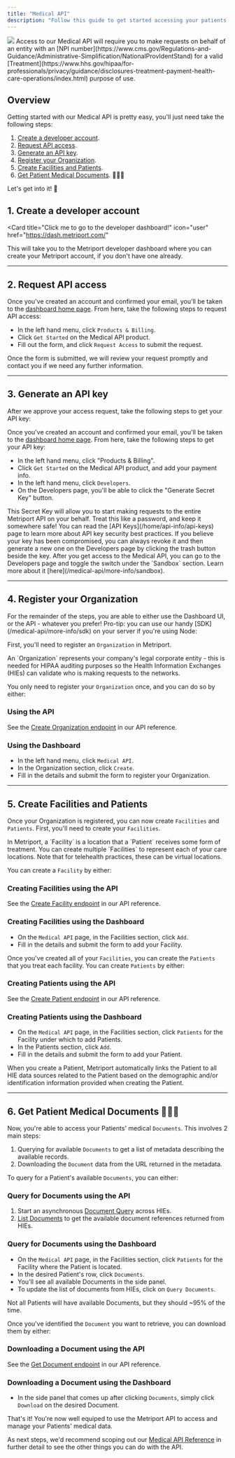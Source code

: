 ```yaml
---
title: "Medical API"
description: "Follow this guide to get started accessing your patients' medical data."
---
```


<img className="h-40" src="/images/medical.svg" />

<Warning>
  Access to our Medical API will require you to make requests on behalf of an entity with an [NPI
  number](https://www.cms.gov/Regulations-and-Guidance/Administrative-Simplification/NationalProvIdentStand)
  for a valid
  [Treatment](https://www.hhs.gov/hipaa/for-professionals/privacy/guidance/disclosures-treatment-payment-health-care-operations/index.html)
  purpose of use.
</Warning>

## Overview

Getting started with our Medical API is pretty easy, you'll just need take the following steps:

1. [Create a developer account](#1-create-a-developer-account).
2. [Request API access](#2-request-api-access).
3. [Generate an API key](#3-generate-an-api-key).
4. [Register your Organization](#4-register-your-organization).
5. [Create Facilities and Patients](#5-create-facilities-and-patients).
6. [Get Patient Medical Documents](#6-get-patient-medical-documents). 🎉🎉🎉

Let's get into it! 🤘

## 1. Create a developer account

<Card
  title="Click me to go to the developer dashboard!"
  icon="user"
  href="https://dash.metriport.com/"
>
  This will take you to the Metriport developer dashboard where you can create your Metriport
  account, if you don't have one already.
</Card>

---
## 2. Request API access

Once you've created an account and confirmed your email, you'll be taken to the [dashboard
home page](https://dash.metriport.com/). From here, take the following steps to request API access:

- In the left hand menu, click `Products & Billing`.
- Click `Get Started` on the Medical API product.
- Fill out the form, and click `Request Access` to submit the request.

Once the form is submitted, we will review your request promptly and contact you if we need any further information.

---
## 3. Generate an API key

After we approve your access request, take the following steps to get your API key:

Once you've created an account and confirmed your email, you'll be taken to the [dashboard
home page](https://dash.metriport.com/). From here, take the following steps to get your API key:

- In the left hand menu, click "Products & Billing".
- Click `Get Started` on the Medical API product, and add your payment info.
- In the left hand menu, click `Developers`.
- On the Developers page, you'll be able to click the "Generate Secret Key" button.

<Info>
  This Secret Key will allow you to start making requests to the entire Metriport API on your
  behalf. Treat this like a password, and keep it somewhere safe! You can read the [API
  Keys](/home/api-info/api-keys) page to learn more about API key security best practices.
</Info>

<Tip>
  If you believe your key has been compromised, you can always revoke it and then generate a new one
  on the Developers page by clicking the trash button beside the key.
</Tip>

<Tip>
  After you get access to the Medical API, you can go to the Developers page and toggle the switch
  under the `Sandbox` section. Learn more about it [here](/medical-api/more-info/sandbox).

</Tip>

---
## 4. Register your Organization

<Info>
  For the remainder of the steps, you are able to either use the Dashboard UI, or the API - whatever
  you prefer!
</Info>

<Info>
  Pro-tip: you can use our handy [SDK](/medical-api/more-info/sdk) on your server
  if you're using Node:

  <Snippet file="medical-api-init.mdx" />
</Info>

First, you'll need to register an `Organization` in Metriport.

<Info>
  An `Organization` represents your company's legal corporate entity - this is needed for HIPAA
  auditing purposes so the Health Information Exchanges (HIEs) can validate who is making requests
  to the networks.
</Info>

You only need to register your `Organization` once, and you can do so by either:

### Using the API

See the [Create Organization endpoint](/medical-api/api-reference/organization/create-organization) in our API reference.

### Using the Dashboard

- In the left hand menu, click `Medical API`.
- In the Organization section, click `Create`.
- Fill in the details and submit the form to register your Organization.

---
## 5. Create Facilities and Patients

Once your Organization is registered, you can now create `Facilities` and `Patients`. First,
you'll need to create your `Facilities`.

<Info>
  In Metriport, a `Facility` is a location that a `Patient` receives some form of treatment. You can
  create multiple `Facilities` to represent each of your care locations. Note that for telehealth
  practices, these can be virtual locations.
</Info>

You can create a `Facility` by either:

### Creating Facilities using the API

See the [Create Facility endpoint](/medical-api/api-reference/facility/create-facility) in our API reference.

### Creating Facilities using the Dashboard

- On the `Medical API` page, in the Facilities section, click `Add`.
- Fill in the details and submit the form to add your Facility.

Once you've created all of your `Facilities`, you can create the `Patients` that you treat
each facility. You can create `Patients` by either:

### Creating Patients using the API

See the [Create Patient endpoint](/medical-api/api-reference/patient/create-patient) in our API reference.

### Creating Patients using the Dashboard

- On the `Medical API` page, in the Facilities section, click `Patients` for the Facility under which to add Patients.
- In the Patients section, click `Add`.
- Fill in the details and submit the form to add your Patient.

<Info>
  When you create a Patient, Metriport automatically links the Patient to all HIE data sources
  related to the Patient based on the demographic and/or identification information provided when
  creating the Patient.
</Info>

---
## 6. Get Patient Medical Documents 🎉🎉🎉

Now, you're able to access your Patients' medical `Documents`. This involves 2 main steps:

1. Querying for available `Documents` to get a list of metadata describing the available records.
2. Downloading the `Document` data from the URL returned in the metadata.

To query for a Patient's available `Documents`, you can either:

### Query for Documents using the API

1. Start an asynchronous [Document Query](/medical-api/api-reference/document/start-document-query) across HIEs.
1. [List Documents](/medical-api/api-reference/document/list-documents) to get the available document
references returned from HIEs.

### Query for Documents using the Dashboard

- On the `Medical API` page, in the Facilities section, click `Patients` for the Facility where the Patient is located.
- In the desired Patient's row, click `Documents`.
- You'll see all available Documents in the side panel.
- To update the list of documents from HIEs, click on `Query Documents`.

<Info>Not all Patients will have available Documents, but they should ~95% of the time.</Info>

Once you've identified the `Document` you want to retrieve, you can download them by either:

### Downloading a Document using the API

See the [Get Document endpoint](/medical-api/api-reference/document/get-document) in our API reference.

### Downloading a Document using the Dashboard

- In the side panel that comes up after clicking `Documents`, simply click `Download` on the desired Document.

That's it! You're now well equiped to use the Metriport API to access and manage your Patients' medical data.

As next steps, we'd recommend scoping out our [Medical API Reference](/medical-api/api-reference/organization/create-organization)
in further detail to see the other things you can do with the API.
